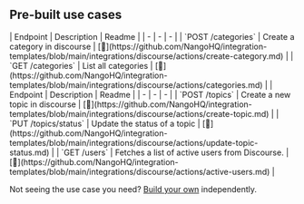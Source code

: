 
## Pre-built use cases

<AccordionGroup>


<Accordion title="Categories">
| Endpoint | Description | Readme |
| - | - | - |
| `POST /categories` | Create a category in discourse | [🔗](https://github.com/NangoHQ/integration-templates/blob/main/integrations/discourse/actions/create-category.md) |
| `GET /categories` | List all categories | [🔗](https://github.com/NangoHQ/integration-templates/blob/main/integrations/discourse/actions/categories.md) |
</Accordion>


<Accordion title="Others">
| Endpoint | Description | Readme |
| - | - | - |
| `POST /topics` | Create a new topic in discourse | [🔗](https://github.com/NangoHQ/integration-templates/blob/main/integrations/discourse/actions/create-topic.md) |
| `PUT /topics/status` | Update the status of a topic | [🔗](https://github.com/NangoHQ/integration-templates/blob/main/integrations/discourse/actions/update-topic-status.md) |
| `GET /users` | Fetches a list of active users from Discourse. | [🔗](https://github.com/NangoHQ/integration-templates/blob/main/integrations/discourse/actions/active-users.md) |
</Accordion>

</AccordionGroup>

<Tip>Not seeing the use case you need? [Build your own](https://docs.nango.dev/guides/customize/setup) independently.</Tip>
